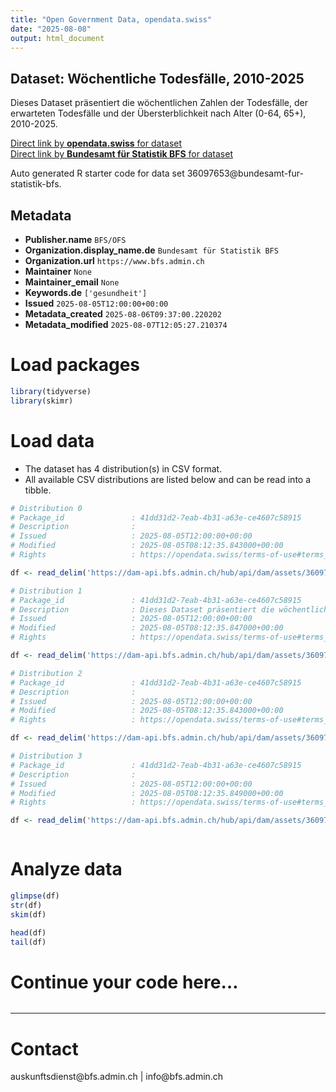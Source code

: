 ```yaml
---
title: "Open Government Data, opendata.swiss"
date: "2025-08-08"
output: html_document
---
```


## Dataset: Wöchentliche Todesfälle, 2010-2025

Dieses Dataset präsentiert die wöchentlichen Zahlen der Todesfälle, der erwarteten Todesfälle und der Übersterblichkeit nach Alter (0-64, 65+), 2010-2025.

[Direct link by **opendata.swiss** for dataset](https://opendata.swiss/de/dataset/wochentliche-todesfalle-2010-20251)<br>
[Direct link by **Bundesamt für Statistik BFS** for dataset](https://www.bfs.admin.ch/asset/de/ts-d-14.03.04.03-wr)

Auto generated R starter code for data set 36097653@bundesamt-fur-statistik-bfs.

## Metadata

- **Publisher.name** `BFS/OFS`
- **Organization.display_name.de** `Bundesamt für Statistik BFS`
- **Organization.url** `https://www.bfs.admin.ch`
- **Maintainer** `None`
- **Maintainer_email** `None`
- **Keywords.de** `['gesundheit']`
- **Issued** `2025-08-05T12:00:00+00:00`
- **Metadata_created** `2025-08-06T09:37:00.220202`
- **Metadata_modified** `2025-08-07T12:05:27.210374`


# Load packages

```r

library(tidyverse)
library(skimr)

```

# Load data

-   The dataset has 4 distribution(s) in CSV format.
-   All available CSV distributions are listed below and can be read into a tibble.

```r

# Distribution 0
# Package_id               : 41dd31d2-7eab-4b31-a63e-ce4607c58915
# Description              : 
# Issued                   : 2025-08-05T12:00:00+00:00
# Modified                 : 2025-08-05T08:12:35.843000+00:00
# Rights                   : https://opendata.swiss/terms-of-use#terms_by_ask

df <- read_delim('https://dam-api.bfs.admin.ch/hub/api/dam/assets/36097663/master')

# Distribution 1
# Package_id               : 41dd31d2-7eab-4b31-a63e-ce4607c58915
# Description              : Dieses Dataset präsentiert die wöchentlichen Zahlen der Todesfälle, der erwarteten Todesfälle und der Übersterblichkeit nach Alter (0-64, 65+), 2010-2025.
# Issued                   : 2025-08-05T12:00:00+00:00
# Modified                 : 2025-08-05T08:12:35.847000+00:00
# Rights                   : https://opendata.swiss/terms-of-use#terms_by_ask

df <- read_delim('https://dam-api.bfs.admin.ch/hub/api/dam/assets/36097677/master')

# Distribution 2
# Package_id               : 41dd31d2-7eab-4b31-a63e-ce4607c58915
# Description              : 
# Issued                   : 2025-08-05T12:00:00+00:00
# Modified                 : 2025-08-05T08:12:35.843000+00:00
# Rights                   : https://opendata.swiss/terms-of-use#terms_by_ask

df <- read_delim('https://dam-api.bfs.admin.ch/hub/api/dam/assets/36097668/master')

# Distribution 3
# Package_id               : 41dd31d2-7eab-4b31-a63e-ce4607c58915
# Description              : 
# Issued                   : 2025-08-05T12:00:00+00:00
# Modified                 : 2025-08-05T08:12:35.849000+00:00
# Rights                   : https://opendata.swiss/terms-of-use#terms_by_ask

df <- read_delim('https://dam-api.bfs.admin.ch/hub/api/dam/assets/36097672/master')



```

# Analyze data

```r

glimpse(df)
str(df)
skim(df)

head(df)
tail(df)

```

# Continue your code here...

```r

```

------------------------------------------------------------------------

# Contact

auskunftsdienst@bfs.admin.ch | info@bfs.admin.ch
